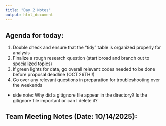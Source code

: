 ```yaml
---
title: "Day 2 Notes"
output: html_document
---
```


## Agenda for today:

1)  Double check and ensure that the "tidy" table is organized properly for analysis
2)  Finalize a rough research question (start broad and branch out to specialized topics)
3)  If green lights for data, go overall relevant codes needed to be done before proposal deadline (OCT 26TH!!)
4)  Go over any relevant questions in preparation for troubleshooting over the weekends
- side note: Why did a gitignore file appear in the directory? Is the gitignore file important or can I delete it?


## Team Meeting Notes (Date: 10/14/2025):

